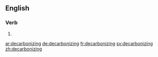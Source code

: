 ==English==

===Verb===
{{head|en}}

# {{present participle of|decarbonize}}

[[ar:decarbonizing]]
[[de:decarbonizing]]
[[fr:decarbonizing]]
[[sv:decarbonizing]]
[[zh:decarbonizing]]